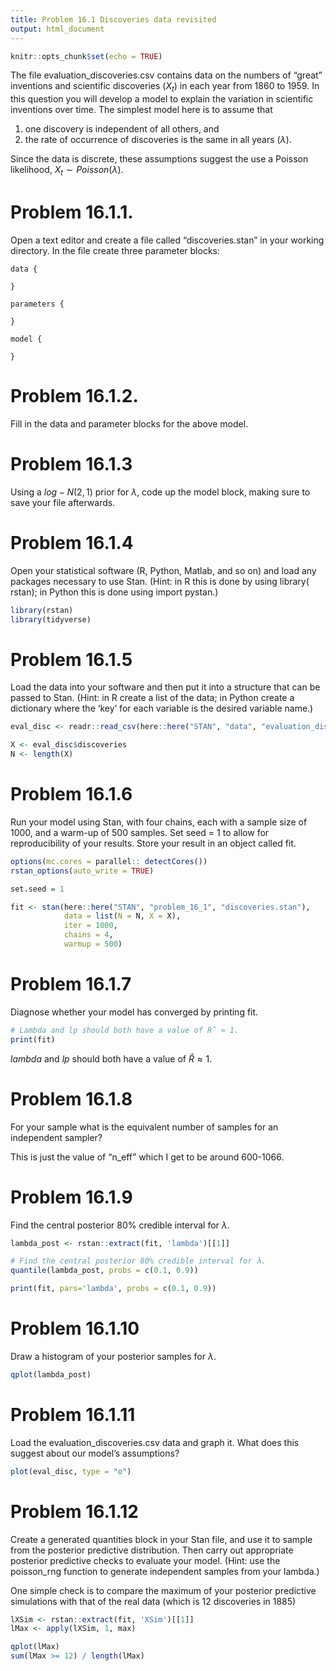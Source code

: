 ```yaml
---
title: Problem 16.1 Discoveries data revisited 
output: html_document
---
```


```r
knitr::opts_chunk$set(echo = TRUE)
```

The file evaluation_discoveries.csv contains data on the numbers of “great” inventions and
scientific discoveries ($X_t$) in each year from 1860 to 1959. In this question you will develop a
model to explain the variation in scientific inventions over time. The simplest model here is to
assume that 

1. one discovery is independent of all others, and 
2. the rate of occurrence of
discoveries is the same in all years ($\lambda$). 

Since the data is discrete, these assumptions suggest the
use a Poisson likelihood, $X_t ∼ Poisson(\lambda)$.

# Problem 16.1.1. 

Open a text editor and create a file called “discoveries.stan” in your working
directory. In the file create three parameter blocks:

```
data {

}

parameters {

}

model {

}
```

# Problem 16.1.2. 

Fill in the data and parameter blocks for the above model.

# Problem 16.1.3 

Using a $log-N( 2,1)$ prior for $\lambda$, code up the model block, making sure to save your file afterwards.

# Problem 16.1.4 

Open your statistical software (R, Python, Matlab, and so on) and load any packages necessary to use Stan. (Hint: in R this is done by using library( rstan); in Python this is done using import pystan.)

```r
library(rstan)
library(tidyverse)
```


# Problem 16.1.5 

Load the data into your software and then put it into a structure that can be passed to Stan. (Hint: in R create a list of the data; in Python create a dictionary where the ‘key’ for each variable is the desired variable name.)

```r
eval_disc <- readr::read_csv(here::here("STAN", "data", "evaluation_discoveries.csv"))

X <- eval_disc$discoveries
N <- length(X)
```


# Problem 16.1.6

Run your model using Stan, with four chains, each with a sample size of 1000, and a warm-up of 500 samples. Set seed = 1 to allow for reproducibility of your results. Store your result in an object called fit.

```r
options(mc.cores = parallel:: detectCores())
rstan_options(auto_write = TRUE)

set.seed = 1

fit <- stan(here::here("STAN", "problem_16_1", "discoveries.stan"), 
            data = list(N = N, X = X), 
            iter = 1000, 
            chains = 4, 
            warmup = 500)
```


# Problem 16.1.7 

Diagnose whether your model has converged by printing fit.

```r
# Lambda and lp should both have a value of Rˆ ≈ 1.
print(fit)
```


$lambda$ and $lp$ should both have a value of $\hat{R} \approx 1$.

# Problem 16.1.8 

For your sample what is the equivalent number of samples for an independent sampler?

This is just the value of “n_eff” which I get to be around 600-1066.

# Problem 16.1.9 

Find the central posterior 80% credible interval for $\lambda$.

```r
lambda_post <- rstan::extract(fit, 'lambda')[[1]]

# Find the central posterior 80% credible interval for λ.
quantile(lambda_post, probs = c(0.1, 0.9))

print(fit, pars='lambda', probs = c(0.1, 0.9))
```


# Problem 16.1.10 

Draw a histogram of your posterior samples for $\lambda$.

```r
qplot(lambda_post)
```


# Problem 16.1.11 

Load the evaluation_discoveries.csv data and graph it. What does this suggest about our model’s assumptions?

```r
plot(eval_disc, type = "o")
```


# Problem 16.1.12 

Create a generated quantities block in your Stan file, and use it to sample from the posterior predictive distribution. Then carry out appropriate posterior predictive checks to evaluate your model. (Hint: use the poisson_rng function to generate independent samples from your lambda.)

One simple check is to compare the maximum of your posterior predictive 
simulations with that of the real data (which is 12 discoveries in 1885)

```r
lXSim <- rstan::extract(fit, 'XSim')[[1]]
lMax <- apply(lXSim, 1, max)

qplot(lMax)
sum(lMax >= 12) / length(lMax)
```


